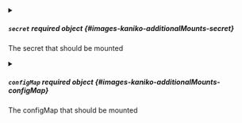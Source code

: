 


<details className="config-field" data-expandable="true">
<summary>

##### `secret` <span className="config-field-required" data-required="false">required</span> <span className="config-field-type">object</span> <span className="config-field-default"></span> <span className="config-field-enum"></span> {#images-kaniko-additionalMounts-secret}

The secret that should be mounted

</summary>

<PartialSecret />


</details>



<details className="config-field" data-expandable="true">
<summary>

##### `configMap` <span className="config-field-required" data-required="false">required</span> <span className="config-field-type">object</span> <span className="config-field-default"></span> <span className="config-field-enum"></span> {#images-kaniko-additionalMounts-configMap}

The configMap that should be mounted

</summary>

<PartialConfigMap />


</details>


<PartialReadOnly />


<PartialMountPath />


<PartialSubPath />
